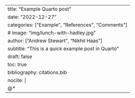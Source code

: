 ---
title: "Example Quarto post"
date: "2022-12-27"
categories: ["Example", "References", "Comments"]
# image: "img/lunch-with-hadley.jpg"
author: ["Andrew Stewart", "Nikhil Haas"]
subtitle: "This is a quick example post in Quarto"
draft: false
toc: true
bibliography: citations.bib
nocite: |
  @*
---